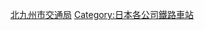 {{DEFAULTSORT:Kitakyushu City Tram}}

[[Category:北九州市交通局|]]
[[Category:日本各公司鐵路車站|Category:日本各公司鐵路車站]]